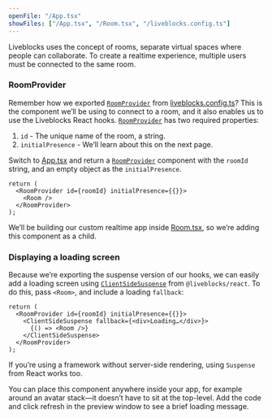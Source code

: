 ```yaml
---
openFile: "/App.tsx"
showFiles: ["/App.tsx", "/Room.tsx", "/liveblocks.config.ts"]
---
```


Liveblocks uses the concept of rooms, separate virtual spaces where people can
collaborate. To create a realtime experience, multiple users must be connected
to the same room.

### RoomProvider

Remember how we exported [`RoomProvider`][] from [liveblocks.config.ts][]? This
is the component we’ll be using to connect to a room, and it also enables us to
use the Liveblocks React hooks. [`RoomProvider`][] has two required properties:

1.  `id` - The unique name of the room, a string.
2.  `initialPresence` - We’ll learn about this on the next page.

Switch to [App.tsx][] and return a [`RoomProvider`][] component with the
`roomId` string, and an empty object as the `initialPresence`.

```tsx modifyTutorialFile="/App.tsx"
return (
  <RoomProvider id={roomId} initialPresence={{}}>
    <Room />
  </RoomProvider>
);
```

We’ll be building our custom realtime app inside [Room.tsx][], so we’re adding
this component as a child.

### Displaying a loading screen

Because we’re exporting the suspense version of our hooks, we can easily add a
loading screen using [`ClientSideSuspense`][] from `@liveblocks/react`. To do
this, pass `<Room>`, and include a loading `fallback`:

```tsx highlight="3-5" modifyTutorialFile="/App.tsx"
return (
  <RoomProvider id={roomId} initialPresence={{}}>
    <ClientSideSuspense fallback={<div>Loading…</div>}>
      {() => <Room />}
    </ClientSideSuspense>
  </RoomProvider>
);
```

<Banner title="Suspense">

If you’re using a framework without server-side rendering, using `Suspense` from
React works too.

</Banner>

You can place this component anywhere inside your app, for example around an
avatar stack—it doesn’t have to sit at the top-level. Add the code and click
refresh in the preview window to see a brief loading message.

[`roomprovider`]: /docs/api-reference/liveblocks-react#RoomProvider
[`clientsidesuspense`]: /docs/api-reference/liveblocks-react#suspense-avoid-ssr
[liveblocks.config.ts]: #/liveblocks.config.ts
[app.tsx]: #/App.tsx
[room.tsx]: #/Room.tsx
